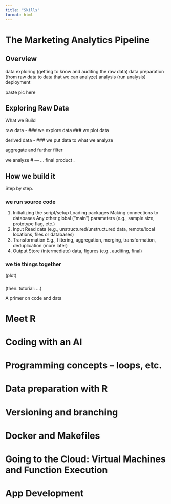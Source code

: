 ```yaml
---
title: "Skills"
format: html
---
```


# The Marketing Analytics Pipeline



## Overview

data exploring (getting to know and auditing the raw data)
data preparation (from raw data to data that we can analyze)
analysis (run analysis)
deployment

paste pic here

## Exploring Raw Data

What we Build

raw data - ### we explore data
           ### we plot data
           


derived data - ### we put data to what we analyze

aggregate and further filter

we analyze # --- ...
final product .

## How we build it

Step by step.

### we run source code

1) Initializing the script/setup
Loading packages
Making connections to databases
Any other global (“main”) parameters (e.g., sample size, prototype flag, etc.)
2) Input
Read data (e.g., unstructured/unstructured data, remote/local locations, files or databases)
3) Transformation
E.g., filtering, aggregation, merging, transformation, deduplication (more later)
4) Output
Store (intermediate) data, figures (e.g., auditing, final)

### we tie things together

(plot)

### 

(then: tutorial: ...)

A primer on code and data

# Meet R



# Coding with an AI

# Programming concepts – loops, etc.

# Data preparation with R

# Versioning and branching

# Docker and Makefiles

# Going to the Cloud: Virtual Machines and Function Execution

# App Development

<!--# Python bootcamp-->
